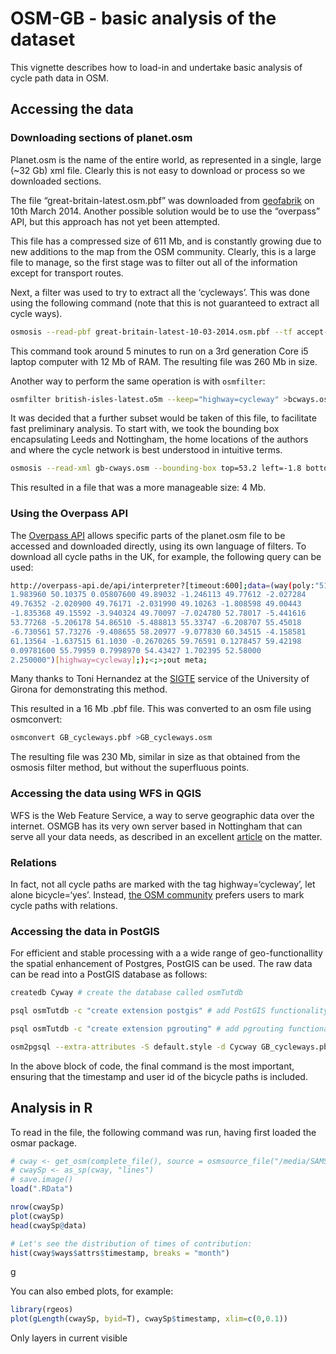 OSM-GB - basic analysis of the dataset
========================================================

This vignette describes how to load-in and undertake basic analysis of cycle 
path data in OSM.

## Accessing the data

### Downloading sections of planet.osm

Planet.osm is the name of the entire world, as represented in a single, large (~32 Gb)
xml file. Clearly this is not easy to download or process so we downloaded sections.

The file "great-britain-latest.osm.pbf" was downloaded from [geofabrik](http://download.geofabrik.de/europe/great-britain.html) on 10th March 2014. Another possible solution would be 
to use the "overpass" API, but this approach has not yet been attempted.

This file has a compressed size of 611 Mb, and is constantly growing due to new 
additions to the map from the OSM community. Clearly, this is a large file to manage, 
so the first stage was to filter out all of the information except for transport routes.



Next, a filter was used to try to extract all the 'cycleways'.
This was done using the following command (note that this is not guaranteed to extract all cycle ways).

```bash
osmosis --read-pbf great-britain-latest-10-03-2014.osm.pbf --tf accept-ways highway=cycleway --used-node --write-xml gb-cways.osm
```

This command took around 5 minutes to run on a 3rd generation Core i5 laptop computer with 12 Mb of RAM.
The resulting file was 260 Mb in size.

Another way to perform the same operation is with `osmfilter`:

```bash
osmfilter british-isles-latest.o5m --keep="highway=cycleway" >bcways.osm
```


It was decided that a further subset would be taken of this file, to facilitate fast preliminary analysis. To start with, we took the bounding box 
encapsulating Leeds and Nottingham, the home locations of the authors and where
the cycle network is best understood in intuitive terms.

```bash
osmosis --read-xml gb-cways.osm --bounding-box top=53.2 left=-1.8 bottom=52.7 right=-1.3 --write-xml NottLeedsCways.osm
```
This resulted in a file that was a more manageable size: 4 Mb.

### Using the Overpass API

The [Overpass API](http://wiki.openstreetmap.org/wiki/Overpass_API) allows specific
parts of the planet.osm file to be accessed and downloaded directly, using its 
own language of filters. To download all cycle paths in the UK, for example, 
the following query can be used:

```bash
http://overpass-api.de/api/interpreter?[timeout:600];data=(way(poly:"51.33770 
1.983960 50.10375 0.05807600 49.89032 -1.246113 49.77612 -2.027284 
49.76352 -2.020900 49.76171 -2.031990 49.10263 -1.808598 49.00443 
-1.835368 49.15592 -3.940324 49.70097 -7.024780 52.78017 -5.441616 
53.77268 -5.206178 54.86510 -5.488813 55.33747 -6.208707 55.45018 
-6.730561 57.73276 -9.408655 58.20977 -9.077830 60.34515 -4.158581 
61.13564 -1.637515 61.1030 -0.2670265 59.76591 0.1278457 59.42198 
0.09781600 55.79959 0.7998970 54.43427 1.702395 52.58000 
2.250000")[highway=cycleway];);<;>;out meta;
```

Many thanks to Toni Hernandez at the 
[SIGTE](http://www.sigte.udg.edu/sigte_en/) service of the University 
of Girona for demonstrating this method. 

This resulted in a 16 Mb .pbf file. This was converted to an osm file using osmconvert:

```r
osmconvert GB_cycleways.pbf >GB_cycleways.osm
```

The resulting file was 230 Mb, similar in size as that obtained from the 
osmosis filter method, but without the superfluous points. 

### Accessing the data using WFS in QGIS

WFS is the Web Feature Service, a way to serve geographic data
over the internet. OSMGB has its very own server based in Nottingham that 
can serve all your data needs, as described in an excellent 
[article](http://elogeo.nottingham.ac.uk/xmlui/bitstream/url/157/1/FOSS4Gworkshop.pdf) 
on the 
matter. 

### Relations

In fact, not all cycle paths are marked with the tag highway='cycleway', 
let alone bicycle='yes'. Instead, 
[the OSM community](http://wiki.openstreetmap.org/wiki/Cycle_routes) 
prefers users to mark cycle paths with relations.


### Accessing the data in PostGIS

For efficient and stable processing with a a wide range of geo-functionallity 
the spatial enhancement of Postgres, PostGIS can be used. The raw data can be 
read into a PostGIS database as follows:

```bash
createdb Cyway # create the database called osmTutdb

psql osmTutdb -c "create extension postgis" # add PostGIS functionality

psql osmTutdb -c "create extension pgrouting" # add pgrouting functionality (not essential)

osm2pgsql --extra-attributes -S default.style -d Cycway GB_cycleways.pbf 
```

In the above block of code, the final command is the most important, 
ensuring that the timestamp and user id of the bicycle paths is included.

## Analysis in R

To read in the file, the following command was run, having first loaded the 
osmar package.

```r
# cway <- get_osm(complete_file(), source = osmsource_file("/media/SAMSUNG/geodata/osm-data/NottLeedsCways.osm"))
# cwaySp <- as_sp(cway, "lines")
# save.image()
load(".RData")

nrow(cwaySp)
plot(cwaySp)
head(cwaySp@data)

# Let's see the distribution of times of contribution:
hist(cway$ways$attrs$timestamp, breaks = "month")
```

g

You can also embed plots, for example:

```r
library(rgeos)
plot(gLength(cwaySp, byid=T), cwaySp$timestamp, xlim=c(0,0.1))
```

Only layers in current visible 

